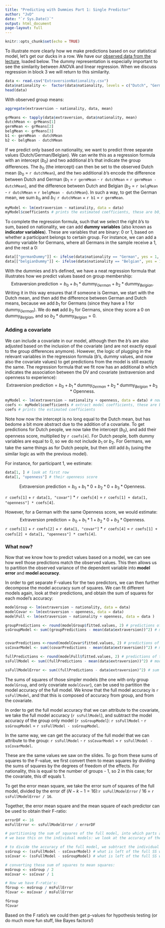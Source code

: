 ```yaml
---
title: "Predicting with Dummies Part 1: Single Predictor"
author: "JvD"
date: "`r Sys.Date()`"
output: html_document
page-layout: full
---
```


```r
knitr::opts_chunk$set(echo = TRUE)
```


To illustrate more clearly how we make predictions based on our statistical model, let's get our ducks in a row. We have our [observed data from the lecture](https://johnnydoorn.github.io/teaching-statistics/SSR/2025/14.%20ANCOVA/14.%20ANCOVA.html#the-data), loaded below. The dummy representation is especially important to see the similarity between ANOVA and linear regression. When we discuss regression in block 3 we will return to this similarity. 

```r
data <- read.csv("ExtraversionNationality.csv")
data$nationality <-  factor(data$nationality, levels = c("Dutch", "German", "Belgian")) # make sure nationality is a factor
head(data)
```

With observed group means:

```r
aggregate(extraversion ~ nationality, data, mean)
```

```r
grMeans <- tapply(data$extraversion, data$nationality, mean)
dutchMean <- grMeans[1]
germMean <- grMeans[2]
belgMean <- grMeans[3]
b1 <- germMean - dutchMean
b2 <- belgMean - dutchMean
```

If we predict only based on nationality, we want to predict three separate values (Dutch/German/Belgian). We can write this as a regression formula with an intercept ($b_0$) and two additional $b$'s that indicate the group differences. The $b_0$ (the intercept) can then be set to the observed Dutch mean ($b_0$ = `r dutchMean`), and the two additional $b$'s encode the difference between Dutch and German ($b_1$ = `r germMean` - `r dutchMean` = `r germMean - dutchMean`), and the difference between Dutch and Belgian ($b_2$ = `r belgMean` - `r dutchMean` = `r belgMean - dutchMean`). In such a way, to get the German mean, we sum $b_0$ and $b_1$: `r dutchMean` + `r b1` = `r germMean`.

```r
myModel <- lm(extraversion ~ nationality, data = data)
myModel$coefficients # prints the estimated coefficients, these are b0, b1, b2
```

To complete the regression formula, such that we select the right $b$'s to sum, based on nationality, we can add **dummy variables** (also known as **indicator variables**). These are variables that are binary: 0 or 1, based on whether a participant belongs to certain group. For instance, we can add a dummy variable for Germans, where all Germans in the sample receive a 1, and the rest a 0:
```r
data[["germanDummy"]] <- ifelse(data$nationality == "German", yes = 1, no = 0)
data[["belgianDummy"]] <- ifelse(data$nationality == "Belgian", yes = 1, no = 0) # and the same for the Belgians
```

With the dummies and $b$'s defined, we have a neat regression formula that illustrates how we predict values based on group membership:
$$ \text{Extraversion prediction} =  b_0 + b_1 * \text{dummy}_{German} + b_2 * \text{dummy}_{Belgian}.$$
Writing it in this way ensures that if someone is German, we start with the Dutch mean, and then add the difference between German and Dutch means, because we add  $b_1$ for Germans (since they have a 1 for $\text{dummy}_{German}$). We do **not** add $b_2$ for Germans, since they score a 0 on $\text{dummy}_{Belgian}$, and so $b_2 * \text{dummy}_{Belgian} = 0$.


### Adding a covariate

We can include a covariate in our model, although then the $b$'s are also adjusted based on the inclusion of the covariate (and are not exactly equal to the group differences anymore). However, the logic of plugging in the relevant variables in the regression formula ($b$'s, dummy values, and now also the covariate values) to get predictions from the model is still exactly the same. The regression formula that we fit now has an additional $b$ which indicates the association between the DV and covariate (extraversion and openness to experience):
$$ \text{Extraversion prediction} =  b_0 + b_1 * \text{dummy}_{German} + b_2 * \text{dummy}_{Belgian} + b_3 * \text{Openness}.$$ 



```r
myModel <- lm(extraversion ~ nationality + openness, data = data) # now added openness as predictor
coefs <- myModel$coefficients # extract model coefficients, these are b0, b1, b2, b3
coefs # prints the estimated coefficients
```
Note how now the intercept is no long equal to the Dutch mean, but has bedome a bit more abstract due to the addition of a covariate. To get predictions for Dutch people, we now take the intercept ($b_0$), and add their openness score, multiplied by `r coefs[4]`. For Dutch people, both dummy variables are equal to 0, so we do not include $b_1$ or $b_2$. 
For Germans, we take the same things as for Dutch people, but then still add $b_1$ (using the similar logic as with the previous model). 

For instance, for participant 1, we estimate:
```r
data[1, ] # look at first row
data[1, "openness"] # their openness score
```

$$ \text{Extraversion prediction} =  b_0 + b_1 * 0 + b_2 * 0 + b_3 * \text{Openness}.$$ 

`r coefs[1]` + `r data[1, "covar"]` * `r coefs[4]` = `r coefs[1] + data[1, "openness"] * coefs[4]`. 

However, for a German with the same Openness score, we would estimate:
$$ \text{Extraversion prediction} =  b_0 + b_1 * 1 + b_2 * 0 + b_3 * \text{Openness}.$$ 
`r coefs[1]` + `r coefs[2]` + `r data[1, "covar"]` * `r coefs[4]` = `r coefs[1] + coefs[2] + data[1, "openness"] * coefs[4]`. 



### What now?
Now that we know how to predict values based on a model, we can see how well those predictions match the observed values. This then allows us to partition the observed variance of the dependent variable into **model error** and **model accuracy**. 

In order to get separate F-values for the two predictors, we can then further decompose the model accuracy sum of squares.
We can fit different models again, look at their predictions, and obtain the sum of squares for each model's accuracy:
```r
modelGroup <- lm(extraversion ~ nationality, data = data)
modelCovar <- lm(extraversion ~ openness, data = data)
modelFull <- lm(extraversion ~ nationality + openness, data = data )

groupPredictions <- round(modelGroup$fitted.values, 2) # predictions of the group model (simply the group means)
ssGroupModel <- sum((groupPredictions - mean(data$extraversion))^2) # model accuracy for the group model only


covarPredictions <-round(modelCovar$fitted.values, 2) # predictions of the covariate model
ssCovarModel <- sum((covarPredictions - mean(data$extraversion))^2) # model accuracy for the covariate model only

fullPredictions <- round(modelFull$fitted.values, 2) # predictions of the group model (simply the means)
ssFullModel <- sum((fullPredictions - mean(data$extraversion))^2) # model accuracy for the full model

ssFullModelError <- sum((fullPredictions - data$extraversion)^2) # sum squares of the error of the full model
```

The sums of squares of those simpler models (the one with only group `modelGroup`, and only covariate `modelCovar`), can be used to partition the model accuracy of the full model. We know that the full model accuracy is `r ssFullModel`, and that this is composed of accuracy from group, and from the covariate. 

In order to get the full model accuracy that we can attribute to the covariate, we take the full model accuracy (`r ssFullModel`), and subtract the model accuracy of the group only model (`r ssGroupModel`): `r ssFullModel` - `r ssGroupModel` = `r ssFullModel - ssGroupModel`. 

In the same way, we can get the accuracy of the full model that we can attribute to the group: `r ssFullModel` - `r ssCovarModel` = `r ssFullModel - ssCovarModel`.

These are the same values we saw on the slides. To go from these sums of squares to the F-value, we first convert them to mean squares by dividing the sums of squares by the degrees of freedom of the effects. For nationality, this is equal to the number of groups - 1, so 2 in this case; for the covariate, this df equals 1. 

To get the error mean square, we take the error sum of squares of the full model, divided by the error df ($N - k -1 = 16$):`r ssFullModelError` / 16 = `r  ssFullModelError / 16`.

Together, the error mean square and the mean square of each predictor can be used to obtain their F-ratio:
```r
errorDF <- 16
msFullError <- ssFullModelError / errorDF

# partitioning the sum of squares of the full model, into which parts are explained by which predictor:
# we base this on the individual models: we look at the accuracy of the group only model, and of the covariate only model

# to divide the accuracy of the full model, we subtract the individual model accuracy from it:
ssGroup <- (ssFullModel - ssCovarModel) # what is left of the full SS when we subtract the covariate accuracy?
ssCovar <- (ssFullModel - ssGroupModel) # what is left of the full SS when we subtract the group accuracy?

# converting these sum of squares to mean squares:
msGroup <- ssGroup / 2
msCovar <- ssCovar / 1

# Now we have F-ratio's:
fGroup <- msGroup / msFullError
fCovar <- msCovar / msFullError

fGroup
fCovar
```


Based on the F ratio's we could then get p-values for hypothesis testing (or do much more fun stuff, like Bayes factors!)
